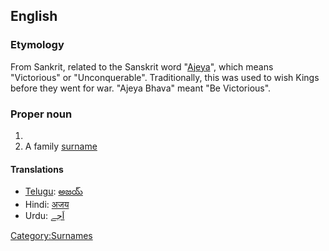 ==English==

===Etymology===
From Sankrit, related to the Sanskrit word "[[Ajeya]]", which means "Victorious" or "Unconquerable". Traditionally, this was used to wish Kings before they went for war. "Ajeya Bhava" meant "Be Victorious".

===Proper noun===
{{en-Proper noun}}

# {{given name|male}}
# A family [[surname]]

====Translations====
* [[Telugu]]: [[అజయ్]]
* Hindi: [[अजय]]
* Urdu: [[اَجے]]

[[Category:Surnames]]